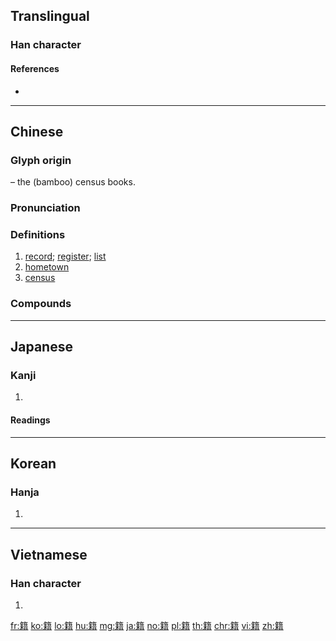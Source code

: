{{character info/new}}
{{also|藉}}
==Translingual==

===Han character===
{{Han char|rn=118|rad=竹|as=14|sn=20|four=88961|canj=HQDA|ids=⿱⺮耤}}

====References====
* {{Han ref|kx=0903.090|dkj=26676|dj=1328.200|hdz=53025.120|uh=7C4D|ud=31821|bh=C479|bd=50297}}

----

==Chinese==
{{zh-forms}}

===Glyph origin===
{{Han etym}}
{{Han compound|竹|alt1=⺮|t1=bamboo|耤|ls=psc|c1=s|c2=p}} – the (bamboo) census books.

===Pronunciation===
{{zh-pron
|m=jí
|c=zik6
|h=pfs=
|md=cĭk
|mn=che̍k
|w=5xxiq
|mc=y
|oc=y
|cat=n
}}

===Definitions===
{{zh-hanzi}}

# [[record]]; [[register]]; [[list]]
# [[hometown]]
# [[census]]

===Compounds===
{{zh-der|籍貫|外籍|圖籍|官籍|冥籍|古籍|復籍|冒籍|墳籍|史籍|唱籍|六籍|客籍軍|凌籍|多重國籍|典籍|客籍|出籍|尺籍|人言籍籍|回籍|學籍卡|寄籍|國籍|學籍|冊籍|名聲籍甚|地籍圖|學籍簿|口籍|外籍球員|入籍|名籍|外籍勞工|原籍|固有國籍|國籍法|帳籍|地籍|仙籍|二重國籍|祕籍|旗籍|祿籍|民籍|承籍|樂籍|戶籍謄本|牒籍|本籍|祖籍|歸籍|戶籍行政|戶籍法|會籍|戶籍登記|稅籍|狼籍|抄籍|無籍|文籍|書籍|省籍|杯盤狼籍|法籍|無籍之徒|桂籍|戶籍|版籍|籍田|籍記|經籍|聲稱籍甚|除籍|脫籍|籍籍無名|籍帳|籍籍|膠片書籍|黨籍|設籍|軍籍|船籍|經籍纂詁|黨籍碑|籍沒|雙重國籍|門籍|落籍|簿籍|篇籍|跆籍|通籍|籍甚|計籍|載籍|舉籍|紛紛籍籍}}

----

==Japanese==

===Kanji===
{{ja-kanji|grade=c|rs=竹14}}

# {{defn|lang=ja|sort=竹14}}

====Readings====
{{ja-readings
|goon=[[じゃく]] (jaku) {{non-joyo-reading}}
|kanon=[[せき]] (seki)
|kun=[[ふみ]] (fumi)
|nanori=
}}

----

==Korean==

===Hanja===
{{ko-hanja|hangeul=적|eumhun=|rv=jeok|mr=chŏk|y=cek}}

# {{defn|lang=ko|sort=竹14}}

----

==Vietnamese==

===Han character===
{{vi-hantu|[[tịch]]|rs=竹14}}

# {{defn|lang=vi|sort=竹14}}

[[fr:籍]]
[[ko:籍]]
[[lo:籍]]
[[hu:籍]]
[[mg:籍]]
[[ja:籍]]
[[no:籍]]
[[pl:籍]]
[[th:籍]]
[[chr:籍]]
[[vi:籍]]
[[zh:籍]]